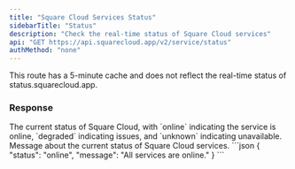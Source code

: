 ```yaml
---
title: "Square Cloud Services Status"
sidebarTitle: "Status"
description: "Check the real-time status of Square Cloud services"
api: "GET https://api.squarecloud.app/v2/service/status"
authMethod: "none"
---
```


<Info>
  This route has a 5-minute cache and does not reflect the real-time status of
  status.squarecloud.app.
</Info>

### Response

<ResponseField name="status" type="string">
The current status of Square Cloud, with `online` indicating the service is online, `degraded` indicating issues, and `unknown` indicating unavailable.
</ResponseField>
<ResponseField name="message" type="string">
Message about the current status of Square Cloud services.
</ResponseField>
<ResponseExample>
```json
{
    "status": "online",
    "message": "All services are online."
}
```
</ResponseExample>
